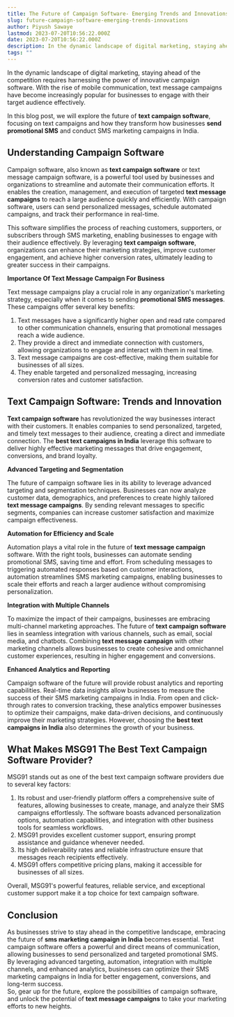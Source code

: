 ```yaml
---
title: The Future of Campaign Software- Emerging Trends and Innovations
slug: future-campaign-software-emerging-trends-innovations
author: Piyush Sawaye
lastmod: 2023-07-20T10:56:22.000Z
date: 2023-07-20T10:56:22.000Z
description: In the dynamic landscape of digital marketing, staying ahead of the competition requires harnessing the power of innovative campaign software. With the rise of mobile communication, text message campaigns have become increasingly popular for businesses to engage with their target audience effectively.
tags: ""
---
```


In the dynamic landscape of digital marketing, staying ahead of the competition requires harnessing the power of innovative campaign software. With the rise of mobile communication, text message campaigns have become increasingly popular for businesses to engage with their target audience effectively.   


In this blog post, we will explore the future of **text campaign software**, focusing on text campaigns and how they transform how businesses **send promotional SMS** and conduct SMS marketing campaigns in India.  


**Understanding Campaign Software**
-----------------------------------

Campaign software, also known as **text campaign software** or text message campaign software, is a powerful tool used by businesses and organizations to streamline and automate their communication efforts. It enables the creation, management, and execution of targeted **text message campaigns** to reach a large audience quickly and efficiently. With campaign software, users can send personalized messages, schedule automated campaigns, and track their performance in real-time.   


This software simplifies the process of reaching customers, supporters, or subscribers through SMS marketing, enabling businesses to engage with their audience effectively. By leveraging **text campaign software**, organizations can enhance their marketing strategies, improve customer engagement, and achieve higher conversion rates, ultimately leading to greater success in their campaigns.  


**Importance Of Text Message Campaign For Business**   


Text message campaigns play a crucial role in any organization's marketing strategy, especially when it comes to sending **promotional SMS messages**. These campaigns offer several key benefits:

1. Text messages have a significantly higher open and read rate compared to other communication channels, ensuring that promotional messages reach a wide audience.
2. They provide a direct and immediate connection with customers, allowing organizations to engage and interact with them in real time.
3. Text message campaigns are cost-effective, making them suitable for businesses of all sizes.
4. They enable targeted and personalized messaging, increasing conversion rates and customer satisfaction.

**Text Campaign Software: Trends and Innovation**
-------------------------------------------------

**Text campaign software** has revolutionized the way businesses interact with their customers. It enables companies to send personalized, targeted, and timely text messages to their audience, creating a direct and immediate connection. The **best text campaigns in India** leverage this software to deliver highly effective marketing messages that drive engagement, conversions, and brand loyalty.  


**Advanced Targeting and Segmentation**

The future of campaign software lies in its ability to leverage advanced targeting and segmentation techniques. Businesses can now analyze customer data, demographics, and preferences to create highly tailored **text message campaigns**. By sending relevant messages to specific segments, companies can increase customer satisfaction and maximize campaign effectiveness.  


**Automation for Efficiency and Scale**

Automation plays a vital role in the future of **text message campaign** software. With the right tools, businesses can automate sending promotional SMS, saving time and effort. From scheduling messages to triggering automated responses based on customer interactions, automation streamlines SMS marketing campaigns, enabling businesses to scale their efforts and reach a larger audience without compromising personalization.  


**Integration with Multiple Channels**

To maximize the impact of their campaigns, businesses are embracing multi-channel marketing approaches. The future of **text campaign software** lies in seamless integration with various channels, such as email, social media, and chatbots. Combining **text message campaign** with other marketing channels allows businesses to create cohesive and omnichannel customer experiences, resulting in higher engagement and conversions.  


**Enhanced Analytics and Reporting**

Campaign software of the future will provide robust analytics and reporting capabilities. Real-time data insights allow businesses to measure the success of their SMS marketing campaigns in India. From open and click-through rates to conversion tracking, these analytics empower businesses to optimize their campaigns, make data-driven decisions, and continuously improve their marketing strategies. However, choosing the **best text campaigns in India** also determines the growth of your business.   


**What Makes MSG91 The Best Text Campaign Software Provider?**
--------------------------------------------------------------

MSG91 stands out as one of the best text campaign software providers due to several key factors:  


1. Its robust and user-friendly platform offers a comprehensive suite of features, allowing businesses to create, manage, and analyze their SMS campaigns effortlessly. The software boasts advanced personalization options, automation capabilities, and integration with other business tools for seamless workflows.
2. MSG91 provides excellent customer support, ensuring prompt assistance and guidance whenever needed.
3. Its high deliverability rates and reliable infrastructure ensure that messages reach recipients effectively.
4. MSG91 offers competitive pricing plans, making it accessible for businesses of all sizes.

Overall, MSG91's powerful features, reliable service, and exceptional customer support make it a top choice for text campaign software.  


**Conclusion**
--------------

As businesses strive to stay ahead in the competitive landscape, embracing the future of **sms marketing campaign in India** becomes essential. Text campaign software offers a powerful and direct means of communication, allowing businesses to send personalized and targeted promotional SMS. By leveraging advanced targeting, automation, integration with multiple channels, and enhanced analytics, businesses can optimize their SMS marketing campaigns in India for better engagement, conversions, and long-term success.  
So, gear up for the future, explore the possibilities of campaign software, and unlock the potential of **text message campaigns** to take your marketing efforts to new heights.

